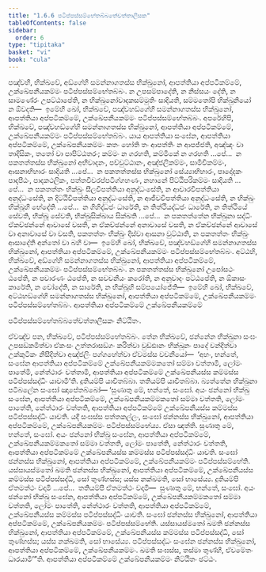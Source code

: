 ```yaml
---
title: "1.6.6 පටිප්පස්සම්භේතබ්බතේචත්තාලීසක"
tableOfContents: false
sidebar:
  order: 6
type: "tipitaka"
basket: "vi"
book: "cula"
---
```



<DynamicBreadcrumb />

<Division number="63" book="cula">

<Paragraph number="287" book="cula">
පඤ්චහි, භික්ඛවේ, අඞ්ගේහි සමන්නාගතස්ස භික්ඛුනෝ, ආපත්තියා අප්පටිකම්මේ, උක්ඛේපනීයකම්මං පටිප්පස්සම්භේතබ්බං. න උපසම්පාදේති, න නිස්සයං දේති, න සාමණේරං උපට්ඨාපේති, න භික්ඛුනෝවාදකසම්මුතිං සාදියති, සම්මතෝපි භික්ඛුනියෝ න ඕවදති—  ඉමේහි ඛෝ, භික්ඛවේ, පඤ්චහඞ්ගේහි සමන්නාගතස්ස භික්ඛුනෝ, ආපත්තියා අප්පටිකම්මේ, උක්ඛේපනීයකම්මං පටිප්පස්සම්භේතබ්බං.
</Paragraph>

<Paragraph number="288" book="cula">
අපරේහිපි, භික්ඛවේ, පඤ්චහඞ්ගේහි සමන්නාගතස්ස භික්ඛුනෝ, ආපත්තියා අප්පටිකම්මේ, උක්ඛේපනීයකම්මං පටිප්පස්සම්භේතබ්බං. යාය ආපත්තියා සංඝේන, ආපත්තියා අප්පටිකම්මේ, උක්ඛේපනීයකම්මං කතං හෝති තං ආපත්තිං න ආපජ්ජති, අඤ්ඤං වා තාදිසිකං, තතෝ වා පාපිට්ඨතරං; කම්මං න ගරහති, කම්මිකේ න ගරහති …පේ…  න පකතත්තස්ස භික්ඛුනෝ අභිවාදනං, පච්චුට්ඨානං, අඤ්ජලිකම්මං, සාමීචිකම්මං, ආසනාභිහාරං සාදියති …පේ…  න පකතත්තස්ස භික්ඛුනෝ සේය්‍යාභිහාරං, පාදෝදකං පාදපීඨං, පාදකථලිකං, පත්තචීවරප්පටිග්ගහණං, නහානේ පිට්ඨිපරිකම්මං සාදියති …පේ…  න පකතත්තං භික්ඛුං සීලවිපත්තියා අනුද්ධංසේති, න ආචාරවිපත්තියා අනුද්ධංසේති, න දිට්ඨිවිපත්තියා අනුද්ධංසේති, න ආජීවවිපත්තියා අනුද්ධංසේති, න භික්ඛුං භික්ඛූහි භේදේති …පේ…  න ගිහිද්ධජං ධාරේති, න තිත්ථියද්ධජං ධාරේති, න තිත්ථියේ සේවති, භික්ඛූ සේවති, භික්ඛුසික්ඛාය සික්ඛති …පේ…  න පකතත්තේන භික්ඛුනා සද්ධිං ඒකච්ඡන්නේ ආවාසේ වසති, න ඒකච්ඡන්නේ අනාවාසේ වසති, න ඒකච්ඡන්නේ ආවාසේ වා අනාවාසේ වා වසති, පකතත්තං භික්ඛුං දිස්වා ආසනා වුට්ඨාති, න පකතත්තං භික්ඛුං ආසාදේති අන්තෝ වා බහි වා—  ඉමේහි ඛෝ, භික්ඛවේ, පඤ්චහඞ්ගේහි සමන්නාගතස්ස භික්ඛුනෝ, ආපත්තියා අප්පටිකම්මේ, උක්ඛේපනීයකම්මං පටිප්පස්සම්භේතබ්බං.
</Paragraph>

<Paragraph number="289" book="cula">
අට්ඨහි, භික්ඛවේ, අඞ්ගේහි සමන්නාගතස්ස භික්ඛුනෝ, ආපත්තියා අප්පටිකම්මේ, උක්ඛේපනීයකම්මං පටිප්පස්සම්භේතබ්බං. න පකතත්තස්ස භික්ඛුනෝ උපෝසථං ඨපේති, න පවාරණං ඨපේති, න සවචනීයං කරෝති, න අනුවාදං පට්ඨපේති, න ඕකාසං කාරේති, න චෝදේති, න සාරේති, න භික්ඛූහි සම්පයෝජේති—  ඉමේහි ඛෝ, භික්ඛවේ, අට්ඨහඞ්ගේහි සමන්නාගතස්ස භික්ඛුනෝ, ආපත්තියා අප්පටිකම්මේ, උක්ඛේපනීයකම්මං පටිප්පස්සම්භේතබ්බං.

</Paragraph>
</Division>

<Paragraph number="290" type="center" book="cula">
ආපත්තියා අප්පටිකම්මේ උක්ඛේපනීයකම්මේ

  
පටිප්පස්සම්භේතබ්බතේචත්තාලීසකං නිට්ඨිතං.


</Paragraph>

<Division number="64" book="cula">

<Paragraph number="291" book="cula">
ඒවඤ්ච පන, භික්ඛවේ, පටිප්පස්සම්භේතබ්බං. තේන භික්ඛවේ, ඡන්නේන භික්ඛුනා සංඝං උපසඞ්කමිත්වා ඒකංසං උත්තරාසඞ්ගං කරිත්වා වුඩ්ඪානං භික්ඛූනං පාදේ වන්දිත්වා උක්කුටිකං නිසීදිත්වා අඤ්ජලිං පග්ගහේත්වා ඒවමස්ස වචනීයෝ—  ‘අහං, භන්තේ, සංඝේන ආපත්තියා අප්පටිකම්මේ උක්ඛේපනීයකම්මකතෝ සම්මා වත්තාමි, ලෝමං පාතේමි, නේත්ථාරං වත්තාමි, ආපත්තියා අප්පටිකම්මේ උක්ඛේපනීයස්ස කම්මස්ස පටිප්පස්සද්ධිං යාචාමී’ති. දුතියම්පි යාචිතබ්බා. තතියම්පි යාචිතබ්බා. බ්‍යත්තේන භික්ඛුනා පටිබලේන සංඝෝ ඤාපේතබ්බෝ—
</Paragraph>

<Paragraph number="292" book="cula">
‘සුණාතු මේ, භන්තේ, සංඝෝ. අයං ඡන්නෝ භික්ඛු සංඝේන, ආපත්තියා අප්පටිකම්මේ, උක්ඛේපනීයකම්මකතෝ සම්මා වත්තති, ලෝමං පාතේති, නේත්ථාරං වත්තති, ආපත්තියා අප්පටිකම්මේ උක්ඛේපනීයස්ස කම්මස්ස පටිප්පස්සද්ධිං යාචති. යදි සංඝස්ස පත්තකල්ලං, සංඝෝ ඡන්නස්ස භික්ඛුනෝ, ආපත්තියා අප්පටිකම්මේ, උක්ඛේපනීයකම්මං පටිප්පස්සම්භේය්‍ය. ඒසා ඤත්ති.
</Paragraph>

<Paragraph number="293" book="cula">
සුණාතු මේ, භන්තේ, සංඝෝ. අයං ඡන්නෝ භික්ඛු සංඝේන, ආපත්තියා අප්පටිකම්මේ, උක්ඛේපනීයකම්මකතෝ සම්මා වත්තති, ලෝමං පාතේති, නේත්ථාරං වත්තති, ආපත්තියා අප්පටිකම්මේ උක්ඛේපනීයස්ස කම්මස්ස පටිප්පස්සද්ධිං යාචති. සංඝෝ ඡන්නස්ස භික්ඛුනෝ, ආපත්තියා අප්පටිකම්මේ, උක්ඛේපනීයකම්මං පටිප්පස්සම්භේති. යස්සායස්මතෝ ඛමති ඡන්නස්ස භික්ඛුනෝ, ආපත්තියා අප්පටිකම්මේ, උක්ඛේපනීයස්ස කම්මස්ස පටිප්පස්සද්ධි, සෝ තුණ්හස්ස; යස්ස නක්ඛමති, සෝ භාසේය්‍ය.
</Paragraph>

<Paragraph number="294" book="cula">
දුතියම්පි ඒතමත්ථං වදාමි …පේ…  තතියම්පි ඒතමත්ථං වදාමි—  සුණාතු මේ, භන්තේ, සංඝෝ. අයං ඡන්නෝ භික්ඛු සංඝේන, ආපත්තියා අප්පටිකම්මේ, උක්ඛේපනීයකම්මකතෝ සම්මා වත්තති, ලෝමං පාතේති, නේත්ථාරං වත්තති, ආපත්තියා අප්පටිකම්මේ, උක්ඛේපනීයස්ස කම්මස්ස පටිප්පස්සද්ධිං යාචති. සංඝෝ ඡන්නස්ස භික්ඛුනෝ, ආපත්තියා අප්පටිකම්මේ, උක්ඛේපනීයකම්මං පටිප්පස්සම්භේති. යස්සායස්මතෝ ඛමති ඡන්නස්ස භික්ඛුනෝ, ආපත්තියා අප්පටිකම්මේ, උක්ඛේපනීයස්ස කම්මස්ස පටිප්පස්සද්ධි, සෝ තුණ්හස්ස; යස්ස නක්ඛමති, සෝ භාසේය්‍ය.
</Paragraph>

<Paragraph number="295" book="cula">
පටිප්පස්සද්ධං සංඝේන ඡන්නස්ස භික්ඛුනෝ, ආපත්තියා අප්පටිකම්මේ, උක්ඛේපනීයකම්මං. ඛමති සංඝස්ස, තස්මා තුණ්හී, ඒවමේතං ධාරයාමී’”ති.

</Paragraph>
</Division>

<Paragraph number="296" type="center" book="cula">
ආපත්තියා අප්පටිකම්මේ උක්ඛේපනීයකම්මං නිට්ඨිතං ඡට්ඨං.
</Paragraph>
